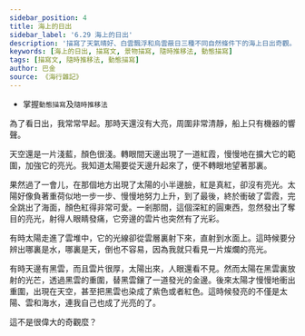 ```yaml
---
sidebar_position: 4
title: 海上的日出
sidebar_label: '6.29 海上的日出'
description: '描寫了天氣晴好、白雲飄浮和烏雲蔽日三種不同自然條件下的海上日出奇觀。'
keywords: [海上的日出, 描寫文, 景物描寫, 隨時推移法, 動態描寫]
tags: [描寫文, 隨時推移法, 動態描寫]
author: 巴金
source: 《海行雜記》
---
```


<YouWillLearn>

- 掌握`動態描寫`及`隨時推移法`

</YouWillLearn>

<MainText>

<div className="main prose">

為了看日出，我常常早起。那時天還沒有大亮，周圍非常清靜，船上只有機器的響聲。

天空還是一片淺藍，顏色很淺。轉眼間天邊出現了一道紅霞，慢慢地在擴大它的範圍，加強它的亮光。我知道太陽要從天邊升起來了，便不轉眼地望著那裏。

果然過了一會儿，在那個地方出現了太陽的小半邊臉，紅是真紅，卻沒有亮光。太陽好像負著重荷似地一步一步、慢慢地努力上升，到了最後，終於衝破了雲霞，完全跳出了海面，顏色紅得非常可愛。一剎那間，這個深紅的圓東西，忽然發出了奪目的亮光，射得人眼睛發痛，它旁邊的雲片也突然有了光彩。

有時太陽走進了雲堆中，它的光線卻從雲層裏射下來，直射到水面上。這時候要分辨出哪裏是水，哪裏是天，倒也不容易，因為我就只看見一片燦爛的亮光。

有時天邊有黑雲，而且雲片很厚，太陽出來，人眼還看不見。然而太陽在黑雲裏放射的光芒，透過黑雲的重圍，替黑雲鑲了一道發光的金邊。後來太陽才慢慢地衝出重圍，出現在天空，甚至把黑雲也染成了紫色或者紅色。這時候發亮的不僅是太陽、雲和海水，連我自己也成了光亮的了。

這不是很偉大的奇觀麼？

</div>

</MainText>
